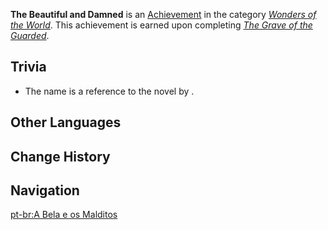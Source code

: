 {{Achievement Infobox
|title        = 
|id           = 84061
|order id     = 5040
|category     = Wonders of the World
|description  = Learn the secret behind the [[Black Serpent Knights]] and the [[hilichurls]].
|requirements = Complete ''[[The Grave of the Guarded]]''.
|primogems    = 5
|tracking     = 
|hidden       = 1
|quest        = Requiem of the Echoing Depths
|type         = Quest
}}
'''The Beautiful and Damned''' is an [[Achievement]] in the category ''[[Wonders of the World]]''. This achievement is earned upon completing ''[[The Grave of the Guarded]]''.

==Trivia==
* The name is a reference to the novel ''{{w|The Beautiful and Damned}}'' by {{w|F. Scott Fitzgerald}}.
<!--
==Video Guides==
{{EVT
|video1   = 
|caption1 = 
}}
-->
==Other Languages==
{{Other Languages
|en      = The Beautiful and Damned
|zhs     = 美丽的与被诅咒的
|zhs_rm  = Měilì de yǔ Bèi Zǔzhòu de
|zht     = 美麗的與被詛咒的
|zht_rm  = Měilì de yǔ Bèi Zǔzhòu de
|zh_tl   = 
|ja      = 美しく呪われしもの
|ja_rm   = Utsukushiku Norowareshi Mono
|ja_tl   = 
|ko      = 아름다운 것과 저주받은 것
|ko_rm   = Areumdaun Geot-gwa Jeojubadeun Geot
|ko_tl   = The Beautiful and Damned
|es      = La bella y la maldita
|es_tl   = The Beauty and the Damned
|fr      = La belle et le damné
|fr_tl   = The Beautiful and Damned
|ru      = Красота и проклятье
|ru_tl   = The Beauty and Damnation
|th      = ความสวยงามและการต้องสาป
|th_rm   = 
|th_tl   = 
|vi      = Nét Đẹp Và Sự Nguyền Rủa
|vi_tl   = 
|de      = Die Schönen und die Verdammten
|de_tl   = The Beautiful and the Damned
|id      = Si Cantik dan Si Terkutuk
|id_tl   = The Beauty and the Cursed
|pt      = A Bela e os Malditos
|pt_tl   = 
|tr      = Güzel ve Lanetli
|tr_tl   = 
|it      = Belli e dannati
|it_tl   = 
}}

==Change History==
{{Change History|2.6}}
<!--
==References==
{{Reflist}}
-->
==Navigation==
{{Achievement Navbox|Wonders of the World|Quest}}

[[pt-br:A Bela e os Malditos]]